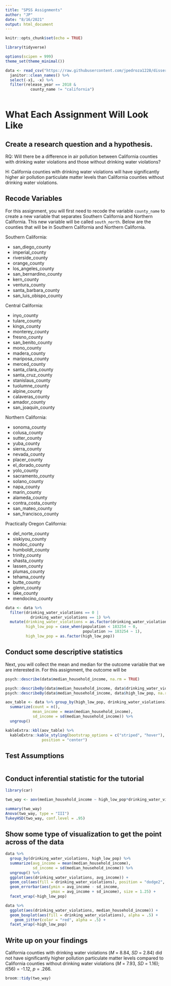 ```yaml
---
title: "SPSS Assignments"
author: "JP"
date: "8/16/2021"
output: html_document
---
```


```r
knitr::opts_chunk$set(echo = TRUE)
```

```r
library(tidyverse)

options(scipen = 999)
theme_set(theme_minimal())

data <- read_csv("https://raw.githubusercontent.com/jpedroza1228/dissertation/master/final_data/ca_county.csv") %>% 
  janitor::clean_names() %>% 
  select(-x1, -x) %>% 
  filter(release_year == 2018 &
           county_name != "california")
  
```

# What Each Assignment Will Look Like

## Create a research question and a hypothesis.

RQ: Will there be a difference in air pollution between California counties with drinking water violations and those without drinking water violations?

H: California counties with drinking water violations will have significantly higher air pollution particulate matter levels than California counties without drinking water violations. 

## Recode Variables

For this assignment, you will first need to recode the variable `county_name` to create a new variable that separates Southern California and Northern California. This new variable will be called `south_north`. Below are the counties that will be in Southern California and Northern California.

Southern California:

- san_diego_county
- imperial_county
- riverside_county
- orange_county
- los_angeles_county
- san_bernardino_county
- kern_county
- ventura_county
- santa_barbara_county
- san_luis_obispo_county

Central California:

- inyo_county
- tulare_county
- kings_county
- monterey_county
- fresno_county
- san_benito_county
- mono_county
- madera_county
- mariposa_county
- merced_county
- santa_clara_county
- santa_cruz_county
- stanislaus_county
- tuolumne_county
- alpine_county
- calaveras_county
- amador_county
- san_joaquin_county

Northern California:

- sonoma_county
- colusa_county
- sutter_county
- yuba_county
- sierra_county
- nevada_county
- placer_county
- el_dorado_county
- yolo_county
- sacramento_county
- solano_county
- napa_county
- marin_county
- alameda_county
- contra_costa_county
- san_mateo_county
- san_francisco_county

Practically Oregon California: 

- del_norte_county
- siskiyou_county
- modoc_county
- humboldt_county
- trinity_county
- shasta_county
- lassen_county
- plumas_county
- tehama_county
- butte_county
- glenn_county
- lake_county
- mendocino_county


```r

data <- data %>% 
  filter(drinking_water_violations == 0 |
           drinking_water_violations == 1) %>% 
  mutate(drinking_water_violations = as.factor(drinking_water_violations),
         high_low_pop = case_when(population < 183254 ~ 0,
                                  population >= 183254 ~ 1),
         high_low_pop = as.factor(high_low_pop))
```

## Conduct some descriptive statistics

Next, you will collect the mean and median for the outcome variable that we are interested in. For this assignment, the outcome will be

```r
psych::describe(data$median_household_income, na.rm = TRUE)

psych::describeBy(data$median_household_income, data$drinking_water_violations, na.rm = TRUE)
psych::describeBy(data$median_household_income, data$high_low_pop, na.rm = TRUE)
```

```r
aov_table <- data %>% group_by(high_low_pop, drinking_water_violations) %>% 
  summarize(count = n(),
            mean_income = mean(median_household_income),
            sd_income = sd(median_household_income)) %>% 
  ungroup()

kableExtra::kbl(aov_table) %>% 
  kableExtra::kable_styling(bootstrap_options = c("striped", "hover"),
                position = "center")
```

## Test Assumptions

```r

```


## Conduct inferential statistic for the tutorial

```r
library(car)

two_way <- aov(median_household_income ~ high_low_pop*drinking_water_violations, data = data)

summary(two_way)
Anova(two_way, type = "III")
TukeyHSD(two_way, conf.level = .95)
```

## Show some type of visualization to get the point across of the data

```r
data %>% 
  group_by(drinking_water_violations, high_low_pop) %>% 
  summarize(avg_income = mean(median_household_income),
            sd_income = sd(median_household_income)) %>% 
  ungroup() %>% 
  ggplot(aes(drinking_water_violations, avg_income)) + 
  geom_col(aes(fill = drinking_water_violations), position = "dodge2", alpha = .3) +
  geom_errorbar(aes(ymin = avg_income - sd_income,
                    ymax = avg_income + sd_income), size = 1.25) +
  facet_wrap(~high_low_pop)

data %>% 
  ggplot(aes(drinking_water_violations, median_household_income)) +
  geom_boxplot(aes(fill = drinking_water_violations), alpha = .5) +
    geom_jitter(color = "red", alpha = .5) +
  facet_wrap(~high_low_pop)

```

## Write up on your findings

California counties with drinking water violations (*M* = 8.84, *SD* = 2.84) did not have significantly higher pollution particulate matter levels compared to California counties without drinking water violations (*M* = 7.93, *SD* = 1.16); *t*(56) = -1.12, *p* = .266. 

```r
broom::tidy(two_way)
```
